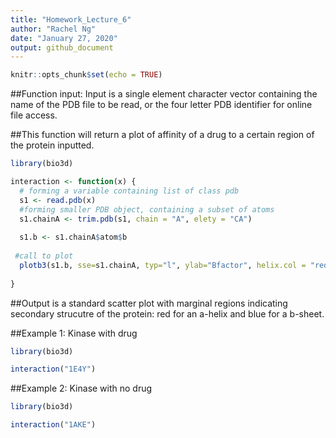 ```yaml
---
title: "Homework_Lecture_6"
author: "Rachel Ng"
date: "January 27, 2020"
output: github_document
---
```


```r
knitr::opts_chunk$set(echo = TRUE)
```

##Function input: Input is a single element character vector containing the name of the PDB file to be read, or the four letter PDB identifier for online file access.

##This function will return a plot of affinity of a drug to a certain region of the protein inputted.


```r

library(bio3d)

interaction <- function(x) {
  # forming a variable containing list of class pdb
  s1 <- read.pdb(x)
  #forming smaller PDB object, containing a subset of atoms
  s1.chainA <- trim.pdb(s1, chain = "A", elety = "CA")
  
  s1.b <- s1.chainA$atom$b
  
 #call to plot
  plotb3(s1.b, sse=s1.chainA, typ="l", ylab="Bfactor", helix.col = "red", sheet.col = "blue")
  
}

```

##Output is a standard scatter plot with marginal regions indicating secondary strucutre of the protein: red for an a-helix and blue for a b-sheet.

##Example 1: Kinase with drug
```r

library(bio3d)

interaction("1E4Y")

```

##Example 2: Kinase with no drug
```r
library(bio3d)

interaction("1AKE")
```

